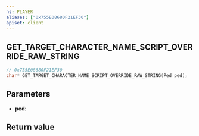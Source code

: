 ```yaml
---
ns: PLAYER
aliases: ["0x755E08680F21EF30"]
apiset: client
---
```

## GET_TARGET_CHARACTER_NAME_SCRIPT_OVERRIDE_RAW_STRING

```c
// 0x755E08680F21EF30
char* GET_TARGET_CHARACTER_NAME_SCRIPT_OVERRIDE_RAW_STRING(Ped ped);
```


## Parameters
* **ped**:

## Return value